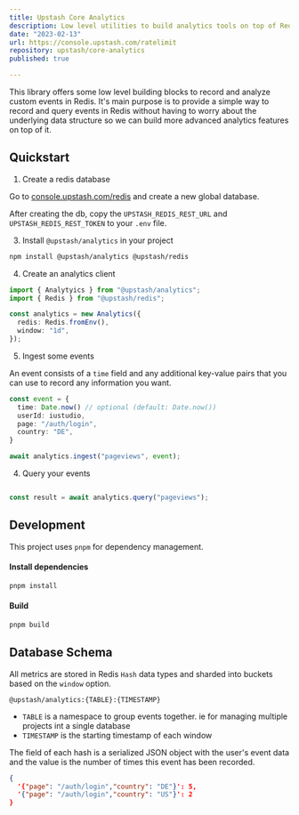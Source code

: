 ```yaml
---
title: Upstash Core Analytics
description: Low level utilities to build analytics tools on top of Redis.
date: "2023-02-13"
url: https://console.upstash.com/ratelimit
repository: upstash/core-analytics
published: true

---
```



This library offers some low level building blocks to record and analyze custom events in Redis.
It's main purpose is to provide a simple way to record and query events in Redis without having to worry about the underlying data structure so we can build more advanced analytics features on top of it.

## Quickstart


1. Create a redis database

Go to [console.upstash.com/redis](https://console.upstash.com/redis) and create
a new global database.

After creating the db, copy the `UPSTASH_REDIS_REST_URL` and `UPSTASH_REDIS_REST_TOKEN` to your `.env` file.

3. Install `@upstash/analytics` in your project

```bash
npm install @upstash/analytics @upstash/redis
```

4. Create an analytics client

```ts
import { Analytyics } from "@upstash/analytics";
import { Redis } from "@upstash/redis";

const analytics = new Analytics({
  redis: Redis.fromEnv(),
  window: "1d",
});
```


5. Ingest some events

An event consists of a `time` field and any additional key-value pairs that you can use to record any information you want.

```ts
const event = {
  time: Date.now() // optional (default: Date.now())
  userId: iustudio,
  page: "/auth/login",
  country: "DE",
}

await analytics.ingest("pageviews", event);
```

4. Query your events

```ts

const result = await analytics.query("pageviews");

```

## Development

This project uses `pnpm` for dependency management.

#### Install dependencies

```bash
pnpm install
```

#### Build

```bash
pnpm build
```


## Database Schema

All metrics are stored in Redis `Hash` data types and sharded into buckets based on the `window` option.
```
@upstash/analytics:{TABLE}:{TIMESTAMP}
```
- `TABLE` is a namespace to group events together. ie for managing multiple projects int a single database
- `TIMESTAMP` is the starting timestamp of each window

The field of each hash is a serialized JSON object with the user's event data and the value is the number of times this event has been recorded.

```json
{
  '{"page": "/auth/login","country": "DE"}': 5,
  '{"page": "/auth/login","country": "US"}': 2
}
```
